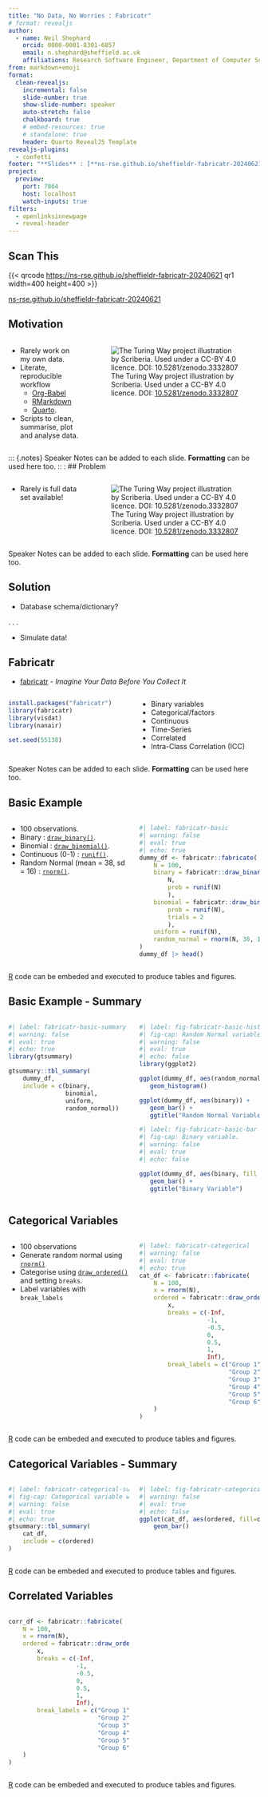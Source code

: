 ```yaml
---
title: "No Data, No Worries : Fabricatr"
# format: revealjs
author:
  - name: Neil Shephard
    orcid: 0000-0001-8301-6857
    email: n.shephard@sheffield.ac.uk
    affiliations: Research Software Engineer, Department of Computer Science, University of Sheffield
from: markdown+emoji
format:
  clean-revealjs:
    incremental: false
    slide-number: true
    show-slide-number: speaker
    auto-stretch: false
    chalkboard: true
    # embed-resources: true
    # standalone: true
    header: Quarto RevealJS Template
revealjs-plugins:
  - confetti
footer: "**Slides** : [**ns-rse.github.io/sheffieldr-fabricatr-20240621**](https://ns-rse.github.io/sheffieldr-fabricatr-20240621)"
project:
  preview:
    port: 7864
    host: localhost
    watch-inputs: true
filters:
  - openlinksinnewpage
  - reveal-header
---
```


## Scan This

{{< qrcode <https://ns-rse.github.io/sheffieldr-fabricatr-20240621> qr1 width=400 height=400 >}}

[ns-rse.github.io/sheffieldr-fabricatr-20240621](https://ns-rse.github.io/sheffieldr-fabricatr-20240621)

## Motivation

:::: {.columns}

::: {.column width="30%"}

+ Rarely work on my own data.
+ Literate, reproducible workflow
  + [Org-Babel][org-babel]
  + [RMarkdown][rmarkdown]
  + [Quarto][quarto].
+ Scripts to clean, summarise, plot and analyse data.

:::

::: {.column width="70%"}

![The Turing Way project illustration by Scriberia. Used under a CC-BY 4.0 licence. DOI:
[10.5281/zenodo.3332807](https://doi.org/10.5281/zenodo.3332807)](https://the-turing-way.netlify.app/_images/reproducibility.jpg)
:::
::::

::: {.notes}
Speaker Notes can be added to each slide. **Formatting** can be used here too.
::
:
## Problem

:::: {.columns}

::: {.column width="30%"}

+ Rarely is full data set available!

:::

::: {.column width="70%"}

![The Turing Way project illustration by Scriberia. Used under a CC-BY 4.0 licence. DOI: [10.5281/zenodo.3332807](https://doi.org/10.5281/zenodo.3332807)](https://the-turing-way.netlify.app/_images/research-cycle.svg)

:::
::::

::: {.notes}
Speaker Notes can be added to each slide. **Formatting** can be used here too.
:::

## Solution

+ Database schema/dictionary?

. . .

+ Simulate data!

## Fabricatr

+ [fabricatr](https://declaredesign.org/r/fabricatr/) - _Imagine Your Data Before You Collect It_

:::: {.columns}

::: {.column width="50%"}

```r
install.packages("fabricatr")
library(fabricatr)
library(visdat)
library(nanair)

set.seed(55138)
```

:::

::: {.column width="50%"}

+ Binary variables
+ Categorical/factors
+ Continuous
+ Time-Series
+ Correlated
+ Intra-Class Correlation (ICC)
:::
::::

::: {.notes}
Speaker Notes can be added to each slide. **Formatting** can be used here too.
:::

## Basic Example

:::: {.columns}

::: {.column width="50%"}

+ 100 observations.
+ Binary : [`draw_binary()`](https://declaredesign.org/r/fabricatr/reference/draw_discrete.html).
+ Binomial :
  [`draw_binomial()`](https://declaredesign.org/r/fabricatr/reference/draw_discrete.html).
+ Continuous (0-1) : [`runif()`](https://rdrr.io/r/stats/Uniform.html).
+ Random Normal (mean = 38, sd = 16) : [`rnorm()`](https://rdrr.io/r/stats/Normal.html).

:::
::: {.column width="50%"}

```r
#| label: fabricatr-basic
#| warning: false
#| eval: true
#| echo: true
dummy_df <- fabricatr::fabricate(
    N = 100,
    binary = fabricatr::draw_binary(
        N,
        prob = runif(N)
        ),
    binomial = fabricatr::draw_binomial(
        prob = runif(N),
        trials = 2
        ),
    uniform = runif(N),
    random_normal = rnorm(N, 38, 16)
)
dummy_df |> head()

```

:::

::::

::: {.notes}
[R](https://www.r-project.org/) code can be embeded and executed to produce tables and figures.
:::

## Basic Example - Summary


:::: {.columns}

::: {.column width="50%"}

```r
#| label: fabricatr-basic-summary
#| warning: false
#| eval: true
#| echo: true
library(gtsummary)

gtsummary::tbl_summary(
    dummy_df,
    include = c(binary,
                binomial,
                uniform,
                random_normal))

```

:::
::: {.column width="50%"}

```r
#| label: fig-fabricatr-basic-histogram
#| fig-cap: Random Normal variable.
#| warning: false
#| eval: true
#| echo: false
library(ggplot2)

ggplot(dummy_df, aes(random_normal)) +
   geom_histogram()

ggplot(dummy_df, aes(binary)) +
   geom_bar() +
   ggtitle("Random Normal Variable")
```

```r
#| label: fig-fabricatr-basic-bar
#| fig-cap: Binary variable.
#| warning: false
#| eval: true
#| echo: false

ggplot(dummy_df, aes(binary, fill = binary)) +
   geom_bar() +
   ggtitle("Binary Variable")
```


:::

::::


## Categorical Variables

:::: {.columns}

::: {.column width="50%"}

+ 100 observations
+ Generate random normal using [`rnorm()`]()
+ Categorise using [`draw_ordered()`]() and setting `breaks`.
+ Label variables with `break_labels`
:::
::: {.column width="50%"}

```r
#| label: fabricatr-categorical
#| warning: false
#| eval: true
#| echo: true
cat_df <- fabricatr::fabricate(
    N = 100,
    x = rnorm(N),
    ordered = fabricatr::draw_ordered(
        x,
        breaks = c(-Inf,
                   -1,
                   -0.5,
                   0,
                   0.5,
                   1,
                   Inf),
        break_labels = c("Group 1",
                         "Group 2",
                         "Group 3",
                         "Group 4",
                         "Group 5",
                         "Group 6")
    )
)
```

:::

::::

::: {.notes}
[R](https://www.r-project.org/) code can be embeded and executed to produce tables and figures.
:::

## Categorical Variables - Summary


:::: {.columns}

::: {.column width="50%"}

```r
#| label: fabricatr-categorical-summary
#| fig-cap: Categorical variable with six levels.
#| warning: false
#| eval: true
#| echo: true
gtsummary::tbl_summary(
    cat_df,
    include = c(ordered)
)

```

:::
::: {.column width="50%"}

```r
#| label: fig-fabricatr-categorical-bar
#| warning: false
#| eval: true
#| echo: false
ggplot(cat_df, aes(ordered, fill=ordered)) +
    geom_bar()

```

:::

::::

::: {.notes}
[R](https://www.r-project.org/) code can be embeded and executed to produce tables and figures.
:::


## Correlated Variables


:::: {.columns}

::: {.column width="50%"}

```r
corr_df <- fabricatr::fabricate(
    N = 100,
    x = rnorm(N),
    ordered = fabricatr::draw_ordered(
        x,
        breaks = c(-Inf,
                   -1,
                   -0.5,
                   0,
                   0.5,
                   1,
                   Inf),
        break_labels = c("Group 1",
                         "Group 2",
                         "Group 3",
                         "Group 4",
                         "Group 5",
                         "Group 6")
    )
)
```

:::
::: {.column width="50%"}

```r

```

:::

::::

::: {.notes}
[R](https://www.r-project.org/) code can be embeded and executed to produce tables and figures.
:::

[org-babel]: https://orgmode.org/worg/org-contrib/babel/
[rmarkdown]: https://bookdown.org/yihui/rmarkdown/
[quarto]: https://quarto.org
